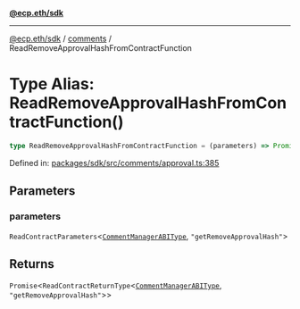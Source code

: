 [**@ecp.eth/sdk**](../../index.mdx)

***

[@ecp.eth/sdk](/sdk-reference/index.mdx) / [comments](/sdk-reference/comments/index.mdx) / ReadRemoveApprovalHashFromContractFunction

# Type Alias: ReadRemoveApprovalHashFromContractFunction()

```ts
type ReadRemoveApprovalHashFromContractFunction = (parameters) => Promise<ReadContractReturnType<CommentManagerABIType, "getRemoveApprovalHash">>;
```

Defined in: [packages/sdk/src/comments/approval.ts:385](https://github.com/ecp-eth/comments-monorepo/blob/main/packages/sdk/src/comments/approval.ts#L385)

## Parameters

### parameters

`ReadContractParameters`\<[`CommentManagerABIType`](/sdk-reference/comments/type-aliases/CommentManagerABIType.mdx), `"getRemoveApprovalHash"`\>

## Returns

`Promise`\<`ReadContractReturnType`\<[`CommentManagerABIType`](/sdk-reference/comments/type-aliases/CommentManagerABIType.mdx), `"getRemoveApprovalHash"`\>\>
